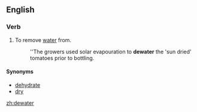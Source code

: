 ==English==

===Verb===
{{en-verb}}

# To remove [[water]] from.
#: ''The growers used solar evapouration to '''dewater''' the 'sun dried' tomatoes prior to bottling.

====Synonyms====
*[[dehydrate]]
*[[dry]]

[[zh:dewater]]